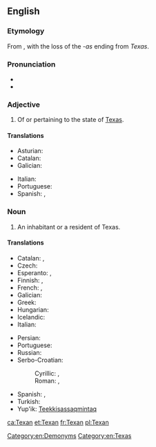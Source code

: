 {{also|texan}}
==English==

===Etymology===
From {{suffix|Texas|an}}, with the loss of the ''-as'' ending from ''Texas''.

===Pronunciation===
* {{IPA|/ˈtɛksən/}}
* {{rhymes|ɛksən}}

===Adjective===
{{en-adj}}

# Of or pertaining to the state of [[Texas]].

====Translations====
{{trans-top|of or pertaining to Texas}}
* Asturian: {{t|ast|texanu}}
* Catalan: {{t|ca|texà}}
* Galician: {{t|gl|texano}}
{{trans-mid}}
* Italian: {{t|it|texano}}
* Portuguese: {{t|pt|texano}}
* Spanish: {{t|es|texano}}, {{t|es|tejano}}
{{trans-bottom}}

===Noun===
{{en-noun}}

# An inhabitant or a resident of Texas.

====Translations====
{{trans-top|an inhabitant or a resident of Texas}}
* Catalan: {{t-|ca|texà|m}}, {{t-|ca|texana|f}}
* Czech: {{t-|cs|Texasan|m}}
* Esperanto: {{t-|eo|teksasano}} {{qualifier|man or woman}}, {{t-|eo|teksasanino}} {{qualifier|woman}}
* Finnish: {{t-|fi|teksasilainen}}, {{t-|fi|texasilainen}}
* French: {{t+|fr|Texan|m}}, {{t+|fr|Texane|f}}
* Galician: {{t|gl|texano|m}}
* Greek: {{t+|el|Τεξανός|m|tr=Texanós}}
* Hungarian: {{t+|hu|texasi}}
* Icelandic: {{t-|is|Texasbúi|m}}
* Italian: {{t|it|texano|m}}
{{trans-mid}}
* Persian: {{t-|fa|تگزاسی|tr=tegzâsi|sc=fa-Arab}}
* Portuguese: {{t+|pt|texano|m}}
* Russian: {{t-|ru|техасец|m|tr=texásets}}
* Serbo-Croatian:
*: Cyrillic: {{t-|sh|Тексашанин|m|alt=Текса́шанин|sc=Cyrl}}, {{t-|sh|Тексашанка|f|alt=Текса́ша̄нка|sc=Cyrl}}
*: Roman: {{t-|sh|Teksašanin|m|alt=Teksášanin}}, {{t-|sh|Teksašanka|f|alt=Teksášānka}}
* Spanish: {{t-|es|texano|m}}, {{t-|es|tejano|m}}
* Turkish: {{t-|tr|Teksaslı}}
* Yup'ik: [[Teekkisassaqmintaq]]
{{trans-bottom}}

[[Category:en:Demonyms]]
[[Category:en:Texas]]

[[ca:Texan]]
[[et:Texan]]
[[fr:Texan]]
[[pl:Texan]]